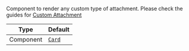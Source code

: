 Component to render any custom type of attachment. Please check the guides for [Custom Attachment](/reactnative/guides/custom-attachment)

| Type | Default |
| - | - |
| Component | [`Card`](/reactnative/ui-components/card) |
